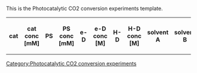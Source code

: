 <noinclude>
This is the Photocatalytic CO2 conversion experiments template.
</noinclude>
<includeonly>
<table class="wikitable">
<tr>
<th resource="General">cat</th>
<th resource="General">cat conc [mM]</th>
<th resource="General">PS</th>
<th resource="General">PS conc [mM]</th>
<th resource="General">e-D</th>
<th resource="General">e-D conc [M]</th>
<th resource="Additives and solvents">H-D</th>
<th resource="Additives and solvents">H-D conc [M]</th>
<th resource="General,Additives and solvents">solvent A</th>
<th resource="Additives and solvents">solvent B</th>
<th resource="Additives and solvents">solvent C</th>
<th resource="Additives and solvents">solv A/B/C</th>
<th resource="Additives and solvents">additives, e.g. for buffer</th>
<th resource="Additives and solvents">additives conc [M]</th>
<th resource="Physical data">pH</th>
<th resource="Physical data">T [°C]</th>
<th resource="General,Physical data">λexc [nm]</th>
<th resource="Physical data">t [h]</th>
<th resource="General,Products">TON CO</th>
<th resource="Products">TOF CO</th>
<th resource="Products">Φ CO [%]</th>
<th resource="General,Products">TON CH4</th>
<th resource="Products">TOF CH4</th>
<th resource="Products">Φ CH4 [%]</th>
<th resource="General,Products">TON H2</th>
<th resource="Products">TOF H2</th>
<th resource="Products">Φ H2 [%]</th>
<th resource="General,Products">TON HCOOH</th>
<th resource="Products">TOF HCOOH</th>
<th resource="Products">Φ HCOOH [%]</th>
<th resource="General,Products">TON MeOH</th>
<th resource="Products">TOF MeOH</th>
<th resource="Products">Φ MeOH [%]</th>
<th resource="General,Products">selectivity [%] [CO;CH4;H2;HCOOH;MeOH]</th>
<th resource="Products">Φ all [%]</th>
<th resource="General">include</th>
</tr>
{{{experiments|}}}
</table>
[[Category:Photocatalytic CO2 conversion experiments]]
